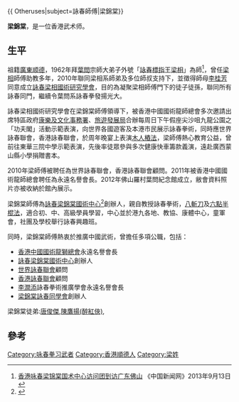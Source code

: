 {{ Otheruses|subject=詠春師傅|梁錦棠}}

{{advert|time=2019-07-31T10:01:29+00:00}}
{{refimprove|time=2019-07-31T10:00:33+00:00}}
'''梁錦棠'''，是一位香港武术师。

==生平==
祖籍[[廣東|廣東]][[顺德|顺德]]，1962年拜[[葉問|葉問]]宗師大弟子外號「[[詠春|詠春]][[標指|標指]]王[[梁相|梁相]]」為師<ref>[http://www.chinanews.com/zgqj/2013/09-13/5280591.shtml 香港咏春梁锦棠国术中心访问团到访广东佛山] {{Wayback|url=http://www.chinanews.com/zgqj/2013/09-13/5280591.shtml |date=20140428051622 }}《中国新闻网》2013年9月13日</ref>，曾任[[梁相|梁相]]師傅助教多年，2010年聯同梁相系師弟及多位師叔支持下，並徵得師母[[李桂芳|李桂芳]]同意成立[[詠春梁相國術研究學會|詠春梁相國術研究學會]]，目的為凝聚梁相師傅門下的徒子徒孫，聯同所有詠春同門，繼續令葉問系詠春拳發揚光大。

詠春梁相國術研究學會在梁錦棠師傅領導下，被香港中國國術龍師總會多次邀請出席特區政府[[康樂及文化事務署|康樂及文化事務署]]、[[旅遊發展局|旅遊發展局]]合辦每周日下午假座尖沙咀九龍公園之「功夫閣」活動示範表演，向世界各國遊客及本港市民展示詠春拳術，同時應世界詠春聯會，香港詠春聯會，於周年晚宴上表演[[木人樁法|木人樁法]]，梁師傅熱心教育公益，曾前往東華三院中學示範表演，先後率徒眾參與多次健康快車籌款義演，遠赴廣西蒙山縣小學捐贈書本。

2010年梁師傅被聘任為世界詠春聯會，香港詠春聯會顧問。2011年被香港中國國術龍師總會聘任為永遠名譽會長。2012年佛山羅村葉問紀念館成立，敝會資料照片亦被收納於館內展示。

梁錦棠師傅為[[詠春梁錦棠國術中心|詠春梁錦棠國術中心]]<ref>{{zh-hk}}{{cite web |url = http://lktwingchun.com/ |title = 梁錦棠詠春國術研究會 |accessdate = 2019-11-28 |archive-date = 2017-10-01 |archive-url = https://web.archive.org/web/20171001102038/https://lktwingchun.com/ |dead-url = no }}</ref>創辦人，親自教授詠春拳術，[[八斬刀|八斬刀]]及[[六點半棍法|六點半棍法]]，適合初、中、高級學員學習，中心並於港九各地、教協、康體中心，童軍會，社團及學校舉行詠春興趣班。

同時，梁錦棠師傅熱衷於推廣中國武術，曾擔任多項公職，包括：
* [[香港中國國術龍獅總會|香港中國國術龍獅總會]]永遠名譽會長
* [[詠春梁錦棠國術中心|詠春梁錦棠國術中心]]創辦人
* [[世界詠春聯會|世界詠春聯會]]顧問
* [[香港詠春聯會|香港詠春聯會]]顧問
* [[李潤添|李潤添]]詠春拳術推廣學會永遠名譽會長
* [[梁錦棠詠春同學會|梁錦棠詠春同學會]]創辦人

梁錦棠徒弟:[[唐俊傑|唐俊傑]],[[陳鷹揚(醉紅俠)|陳鷹揚(醉紅俠)]],

==參考==
{{reflist}}

{{DEFAULTSORT:L}}
[[Category:咏春拳习武者|Category:咏春拳习武者]]
[[Category:香港順德人|Category:香港順德人]]
[[Category:梁姓|Category:梁姓]]